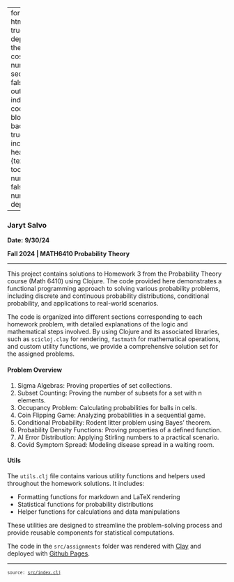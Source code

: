 
---
format:
  html: {toc: true, toc-depth: 3, theme: cosmo, number-sections: false, output-file: index.html}
code-block-background: true
include-in-header: {text: '<link rel = "icon" href = "data:," />'}
toc-title-numbers: false
number-depth: 0

---
<style></style><style>.printedClojure .sourceCode {
  background-color: transparent;
  border-style: none;
}
</style><style>.clay-limit-image-width .clay-image {max-width: 100%}
.clay-side-by-side .sourceCode {margin: 0}
.clay-side-by-side {margin: 1em 0}
</style>
<script src="index_files/md-default0.js" type="text/javascript"></script><script src="index_files/md-default1.js" type="text/javascript"></script>


### Jaryt Salvo
**Date:** **9/30/24**

**Fall 2024 | MATH6410 Probability Theory**

*************

This project contains solutions to Homework 3 from the Probability Theory course (Math 6410) using Clojure. The code provided here demonstrates a functional programming approach to solving various probability problems, including discrete and continuous probability distributions, conditional probability, and applications to real-world scenarios.

The code is organized into different sections corresponding to each homework problem, with detailed explanations of the logic and mathematical steps involved. By using Clojure and its associated libraries, such as `scicloj.clay` for rendering, `fastmath` for mathematical operations, and custom utility functions, we provide a comprehensive solution set for the assigned problems.

#### Problem Overview

1. Sigma Algebras: Proving properties of set collections.
2. Subset Counting: Proving the number of subsets for a set with n elements.
3. Occupancy Problem: Calculating probabilities for balls in cells.
4. Coin Flipping Game: Analyzing probabilities in a sequential game.
5. Conditional Probability: Rodent litter problem using Bayes' theorem.
6. Probability Density Functions: Proving properties of a defined function.
7. AI Error Distribution: Applying Stirling numbers to a practical scenario.
8. Covid Symptom Spread: Modeling disease spread in a waiting room.

#### Utils

The `utils.clj` file contains various utility functions and helpers used throughout the homework solutions. It includes:

- Formatting functions for markdown and LaTeX rendering
- Statistical functions for probability distributions
- Helper functions for calculations and data manipulations

These utilities are designed to streamline the problem-solving process and provide reusable components for statistical computations.

The code in the `src/assignments` folder was rendered with [Clay](https://scicloj.github.io/clay/) and deployed with [Github Pages](https://pages.github.com/).


```{=html}
<div style="background-color:grey;height:2px;width:100%;"></div>
```



```{=html}
<div><pre><small><small>source: <a href="https://github.com/adabwana/f24-m6410-hw3/blob/master/src/index.clj">src/index.clj</a></small></small></pre></div>
```
